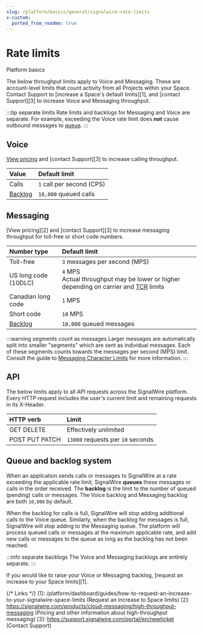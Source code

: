 ```yaml
---
slug: /platform/basics/general/signalwire-rate-limits
x-custom:
  ported_from_readme: true
---
```


# Rate limits

<Subtitle>Platform basics</Subtitle>

The below throughput limits apply to Voice and Messaging.
These are account-level limits that count activity from all Projects within your Space.
Contact Support to [increase a Space's default limits][1], and [contact Support][3] to increase Voice and Messaging throughput.

:::tip separate limits
Rate limits and backlogs for Messaging and Voice are separate.
For example, exceeding the Voice rate limit does ***not*** cause outbound messages to [queue](#queue-and-backlog-system).
:::

## Voice

[View pricing](https://signalwire.com/pricing/voice)
and [contact Support][3] to increase calling throughput.

| Value                                | Default limit             |
| :----------------------------------- | :------------------------ |
| Calls                                | `1` call per second (CPS) |
| [Backlog](#queue-and-backlog-system) | `10,000` queued calls     |

## Messaging

[View pricing][2] and [contact Support][3] to increase messaging throughput for toll-free or short code numbers.

| Number type                          | Default limit                                                                                                                                            |
| :----------------------------------- | :------------------------------------------------------------------------------------------------------------------------------------------------------- |
| Toll-free                            | `3` messages per second (MPS)                                                                                                                            |
| US long code (10DLC)                 | `4` MPS <br/><span className="optional-arg">Actual throughput may be lower or higher depending on carrier and [TCR](/messaging/get-started/campaign-registry) limits</span> |
| Canadian long code                   | `1` MPS                                                                                                                                                  |
| Short code                           | `10` MPS                                                                                                                                                 |
| [Backlog](#queue-and-backlog-system) | `10,000` queued messages                                                                                                                                 |

:::warning segments count as messages
Larger messages are automatically split into smaller "segments" which are sent as individual messages.
Each of these segments counts towards the messages per second (MPS) limit.
Consult the guide to [Messaging Character Limits](/messaging/guides/general/messaging-character-limits) for more information.
:::

## API

The below limits apply to all API requests across the SignalWire platform.
Every HTTP request includes the user's current limit and remaining requests in its X-Header.

| HTTP verb                                                                                                                                    | Limit                             |
| :------------------------------------------------------------------------------------------------------------------------------------------- | :-------------------------------- |
| <span class="badge badge--success">GET</span> <span class="badge badge--danger">DELETE</span>                                                | Effectively unlimited             |
| <span class="badge badge--primary">POST</span> <span class="badge badge--warning">PUT</span> <span class="badge badge--warning">PATCH</span> | `13800` requests per `10` seconds |

## Queue and backlog system

When an application sends calls or messages to SignalWire at a rate exceeding the applicable rate limit, 
SignalWire **queues** these messages or calls in the order received.
The **backlog** is the limit to the number of queued (pending) calls or messages.
The Voice backlog and Messaging backlog are both `10,000` by default.

When the backlog for calls is full, SignalWire will stop adding additional calls to the Voice queue.
Similarly, when the backlog for messages is full, SignalWire will stop adding to the Messaging queue.
The platform will process queued calls or messages at the maximum applicable rate, and add new calls or messages to the queue as long as the backlog has not been reached.

:::info separate backlogs
The Voice and Messaging backlogs are entirely separate.
:::

If you would like to raise your Voice or Messaging backlog, [request an increase to your Space limits][1].

{/* Links */}
[1]: /platform/dashboard/guides/how-to-request-an-increase-to-your-signalwire-space-limits (Request an increase to Space limits)
[2]: https://signalwire.com/products/cloud-messaging/high-throughput-messaging (Pricing and other information about high-throughput messaging)
[3]: https://support.signalwire.com/portal/en/newticket (Contact Support)